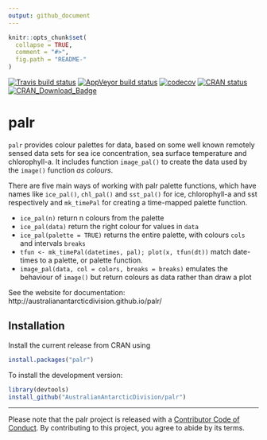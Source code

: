 ```yaml
---
output: github_document
---
```


<!-- README.md is generated from README.Rmd. Please edit that file -->

```r
knitr::opts_chunk$set(
  collapse = TRUE,
  comment = "#>",
  fig.path = "README-"
)
```

<!-- badges: start -->
[![Travis build status](https://travis-ci.org/AustralianAntarcticDivision/palr.svg?branch=master)](https://travis-ci.org/AustralianAntarcticDivision/palr)
[![AppVeyor build status](https://ci.appveyor.com/api/projects/status/github/AustralianAntarcticDivision/palr?branch=master&svg=true)](https://ci.appveyor.com/project/AustralianAntarcticDivision/palr)
[![codecov](https://codecov.io/gh/AustralianAntarcticDivision/palr/branch/master/graph/badge.svg)](https://codecov.io/gh/AustralianAntarcticDivision/palr)
[![CRAN status](https://www.r-pkg.org/badges/version/palr)](https://CRAN.R-project.org/package=palr)
[![CRAN_Download_Badge](http://cranlogs.r-pkg.org/badges/silicate)](https://cran.r-project.org/package=silicate)
<!-- badges: end -->

# palr


`palr` provides colour palettes for data, based on some well known remotely sensed data sets for sea ice concentration, sea surface temperature and chlorophyll-a.  It includes function `image_pal()` to create the data used by the `image()` function *as colours*. 

There are five main ways of working with palr palette functions, which have names like `ice_pal()`, `chl_pal()` and `sst_pal()` for ice, chlorophyll-a and sst respectively and  `mk_timePal` for creating a time-mapped palette function.  

* `ice_pal(n)` return n colours from the palette
* `ice_pal(data)` return the right colour for values in `data`
* `ice_pal(palette = TRUE)` returns the entire palette, with colours `cols` and intervals `breaks`
* `tfun <- mk_timePal(datetimes, pal); plot(x, tfun(dt))` match date-times to a palette, or palette function. 
* `image_pal(data, col = colors, breaks = breaks)` emulates the behaviour of `image()` but return
colours as data rather than draw a plot


See the website for documentation: http://australianantarcticdivision.github.io/palr/

## Installation

Install the current release from CRAN using 

```R
install.packages("palr")
```

To install the development version: 

```R
library(devtools)
install_github("AustralianAntarcticDivision/palr")
```



---

Please note that the palr project is released with a [Contributor Code of Conduct](https://github.com/AustralianAntarcticDivision/palr/blob/master/CODE_OF_CONDUCT.md). By contributing to this project, you agree to abide by its terms.
